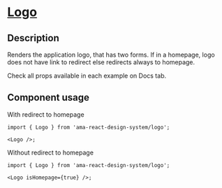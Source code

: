 
<Meta title="Components/Logo/Logo Docs" />

<h1 className="mb-32">
  <u>Logo</u>
</h1>

<h2>Description</h2>

<p className="fs-16">
  Renders the application logo, that has two forms. If in a homepage, logo does not have link to redirect else redirects always to homepage.
</p>
<p className="fs-16">Check all props available in each example on Docs tab.</p>

<h2>Component usage</h2>

<label>With redirect to homepage</label>

```tsx
import { Logo } from 'ama-react-design-system/logo';

<Logo />;
```

<label>Without redirect to homepage</label>

```tsx
import { Logo } from 'ama-react-design-system/logo';

<Logo isHomepage={true} />;
```
